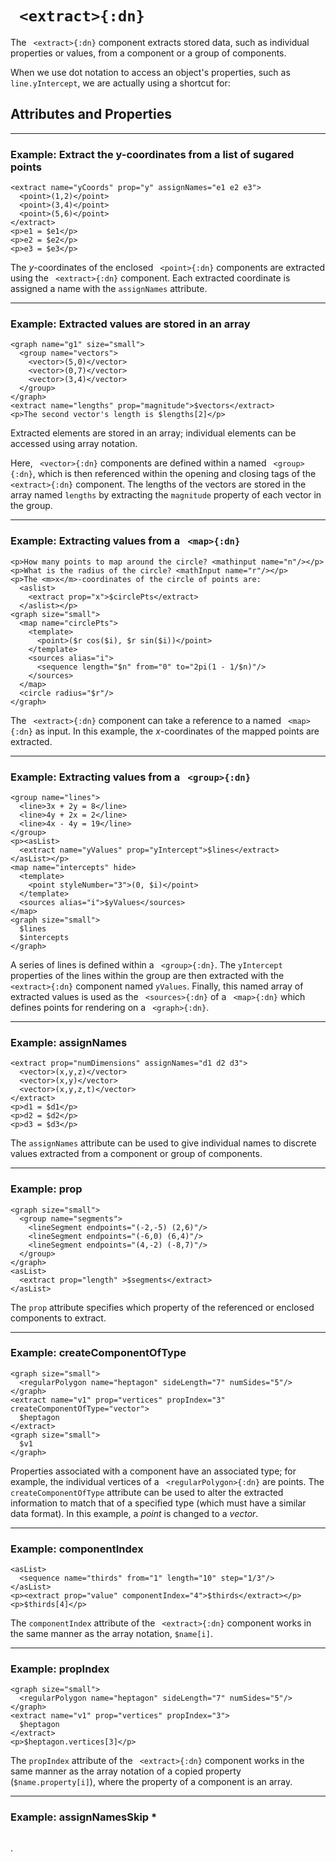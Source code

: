 


# ` <extract>{:dn}`

The ` <extract>{:dn}` component extracts stored data, such as individual properties or values, from a component or a group of components.


When we use dot notation to access an object's properties, such as `line.yIntercept`, we are actually using a shortcut for:

## Attributes and Properties 
 <AttrDisplay name='extract'/> 
 <PropDisplay name='extract'/>

---

### Example: Extract the <m>y</m>-coordinates from a list of sugared points


```doenet-editor-horiz
<extract name="yCoords" prop="y" assignNames="e1 e2 e3">
  <point>(1,2)</point>
  <point>(3,4)</point>
  <point>(5,6)</point>
</extract>
<p>e1 = $e1</p>
<p>e2 = $e2</p>
<p>e3 = $e3</p>
```



The $y$-coordinates of the enclosed ` <point>{:dn}` components are extracted using the ` <extract>{:dn}` component. Each extracted coordinate is assigned a name with the `assignNames` attribute.



---

### Example: Extracted values are stored in an array


```doenet-editor-horiz
<graph name="g1" size="small">
  <group name="vectors">
    <vector>(5,0)</vector>
    <vector>(0,7)</vector>
    <vector>(3,4)</vector>
  </group>
</graph>
<extract name="lengths" prop="magnitude">$vectors</extract>
<p>The second vector's length is $lengths[2]</p>      
```



Extracted elements are stored in an array; individual elements can be accessed using array notation.


Here, ` <vector>{:dn}` components are defined within a named ` <group>{:dn}`, which is then referenced within the opening and closing tags of the ` <extract>{:dn}` component. The lengths of the vectors are stored in the array named `lengths` by extracting the `magnitude` property of each vector in the group.



---

### Example: Extracting values from a ` <map>{:dn}`


```doenet-editor-horiz
<p>How many points to map around the circle? <mathinput name="n"/></p>
<p>What is the radius of the circle? <mathInput name="r"/></p>
<p>The <m>x</m>-coordinates of the circle of points are: 
  <aslist>
    <extract prop="x">$circlePts</extract>
  </aslist></p>
<graph size="small">
  <map name="circlePts">
    <template>
      <point>($r cos($i), $r sin($i))</point>
    </template>
    <sources alias="i">
      <sequence length="$n" from="0" to="2pi(1 - 1/$n)"/>
    </sources>
  </map>
  <circle radius="$r"/>
</graph>
```



The ` <extract>{:dn}` component can take a reference to a named ` <map>{:dn}` as input. In this example, the $x$-coordinates of the mapped points are extracted.



---

### Example: Extracting values from a ` <group>{:dn}`


```doenet-editor-horiz
<group name="lines">
  <line>3x + 2y = 8</line>
  <line>4y + 2x = 2</line>
  <line>4x - 4y = 19</line>
</group>
<p><asList>
  <extract name="yValues" prop="yIntercept">$lines</extract>
</asList></p>
<map name="intercepts" hide>
  <template>
    <point styleNumber="3">(0, $i)</point>
  </template>
  <sources alias="i">$yValues</sources>
</map>
<graph size="small">
  $lines 
  $intercepts
</graph>
```



A series of lines is defined within a ` <group>{:dn}`. The `yIntercept` properties of the lines within the group are then extracted with the ` <extract>{:dn}` component named `yValues`. Finally, this named array of extracted values is used as the ` <sources>{:dn}` of a ` <map>{:dn}` which defines points for rendering on a ` <graph>{:dn}`.



---

### Example: assignNames


```doenet-editor-horiz
<extract prop="numDimensions" assignNames="d1 d2 d3">
  <vector>(x,y,z)</vector>
  <vector>(x,y)</vector>
  <vector>(x,y,z,t)</vector>
</extract>
<p>d1 = $d1</p>
<p>d2 = $d2</p>
<p>d3 = $d3</p>
```



The `assignNames` attribute can be used to give individual names to discrete values extracted from a component or group of components.



---

### Example: prop


```doenet-editor-horiz
<graph size="small">
  <group name="segments">
    <lineSegment endpoints="(-2,-5) (2,6)"/>
    <lineSegment endpoints="(-6,0) (6,4)"/>
    <lineSegment endpoints="(4,-2) (-8,7)"/>
  </group>
</graph>
<asList>
  <extract prop="length" >$segments</extract>
</asList>       
```



The `prop` attribute specifies which property of the referenced or enclosed components to extract.



---

### Example: createComponentOfType


```doenet-editor-horiz
<graph size="small">
  <regularPolygon name="heptagon" sideLength="7" numSides="5"/>
</graph>
<extract name="v1" prop="vertices" propIndex="3" createComponentOfType="vector">
  $heptagon
</extract>
<graph size="small">
  $v1
</graph>
```



Properties associated with a component have an associated type; for example, the individual vertices of a ` <regularPolygon>{:dn}` are points. The `createComponentOfType` attribute can be used to alter the extracted information to match that of a specified type (which must have a similar data format). In this example, a <em>point</em> is changed to a <em>vector</em>.



---

### Example: componentIndex


```doenet-editor-horiz
<asList>
  <sequence name="thirds" from="1" length="10" step="1/3"/>
</asList>
<p><extract prop="value" componentIndex="4">$thirds</extract></p>
<p>$thirds[4]</p>
```



The `componentIndex` attribute of the ` <extract>{:dn}` component works in the same manner as the array notation, `$name[i]`.



---

### Example: propIndex


```doenet-editor-horiz
<graph size="small">
  <regularPolygon name="heptagon" sideLength="7" numSides="5"/>
</graph>
<extract name="v1" prop="vertices" propIndex="3">
  $heptagon
</extract>
<p>$heptagon.vertices[3]</p>
```



The `propIndex` attribute of the ` <extract>{:dn}` component works in the same manner as the array notation of a copied property (`$name.property[i]`), where the property of a component is an array.



---

### Example: assignNamesSkip *


```doenet-editor-horiz
```



. 

